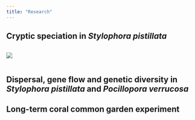 ```yaml
---
title: "Research"
---
```


## Cryptic speciation in *Stylophora pistillata*

::: {.column .add-space width="44%"}
![](img/Sytylo_macro.png)
:::

::: {.column width="44%"}
:::

## Dispersal, gene flow and genetic diversity in *Stylophora pistillata* and *Pocillopora verrucosa*

## Long-term coral common garden experiment
